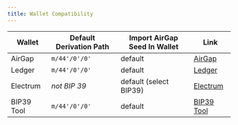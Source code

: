 ```yaml
---
title: Wallet Compatibility
---
```



<WalletCompatibilityIntro />

| Wallet     | Default Derivation Path | Import AirGap Seed In Wallet | Link                                               |
| ---------- | ----------------------- | ---------------------------- | -------------------------------------------------- |
| AirGap     | `m/44'/0'/0'`           | default                      | [AirGap](https://airgap.it)                        |
| Ledger     | `m/44'/0'/0'`           | default                      | [Ledger](https://www.ledger.com/)                  |
| Electrum   | _not BIP 39_            | default (select BIP39)       | [Electrum](https://electrum.org/)                  |
| BIP39 Tool | `m/44'/0'/0'`           | default                      | [BIP39 Tool](https://iancoleman.io/bip39/#english) |
